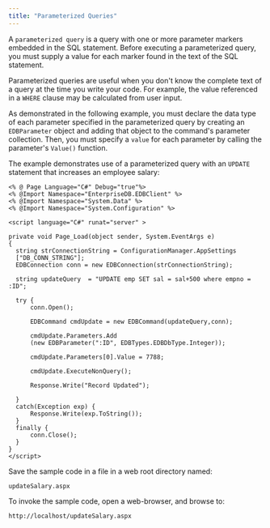 ```yaml
---
title: "Parameterized Queries"
---
```


<div id="parameterized_queries" class="registered_link"></div>

A `parameterized query` is a query with one or more parameter markers embedded in the SQL statement. Before executing a parameterized query, you must supply a value for each marker found in the text of the SQL statement.

Parameterized queries are useful when you don't know the complete text of a query at the time you write your code. For example, the value referenced in a `WHERE` clause may be calculated from user input.

As demonstrated in the following example, you must declare the data type of each parameter specified in the parameterized query by creating an `EDBParameter` object and adding that object to the command's parameter collection. Then, you must specify a `value` for each parameter by calling the parameter's `Value()` function.

The example demonstrates use of a parameterized query with an `UPDATE` statement that increases an employee salary:

```text
<% @ Page Language="C#" Debug="true"%>
<% @Import Namespace="EnterpriseDB.EDBClient" %>
<% @Import Namespace="System.Data" %>
<% @Import Namespace="System.Configuration" %>

<script language="C#" runat="server" >

private void Page_Load(object sender, System.EventArgs e)
{
  string strConnectionString = ConfigurationManager.AppSettings
  ["DB_CONN_STRING"];
  EDBConnection conn = new EDBConnection(strConnectionString);

  string updateQuery  = "UPDATE emp SET sal = sal+500 where empno = :ID";

  try {
      conn.Open();

      EDBCommand cmdUpdate = new EDBCommand(updateQuery,conn);

      cmdUpdate.Parameters.Add
      (new EDBParameter(":ID", EDBTypes.EDBDbType.Integer));

      cmdUpdate.Parameters[0].Value = 7788;

      cmdUpdate.ExecuteNonQuery();

      Response.Write("Record Updated");

  }
  catch(Exception exp) {
      Response.Write(exp.ToString());
  }
  finally {
      conn.Close();
  }
}
</script>
```

Save the sample code in a file in a web root directory named:

 `updateSalary.aspx`

To invoke the sample code, open a web-browser, and browse to:

 `http://localhost/updateSalary.aspx`
